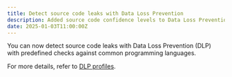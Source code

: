 ```yaml
---
title: Detect source code leaks with Data Loss Prevention
description: Added source code confidence levels to Data Loss Prevention
date: 2025-01-03T11:00:00Z
---
```



You can now detect source code leaks with Data Loss Prevention (DLP) with predefined checks against common programming languages.

<Render
	file="data-loss-prevention/programming-language-list"
	product="cloudflare-one"
/>

For more details, refer to [DLP profiles](/cloudflare-one/policies/data-loss-prevention/dlp-profiles/).
